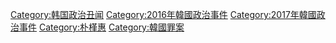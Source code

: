 {{catmore|崔順實干政醜聞}}

[[Category:韩国政治丑闻|Category:韩国政治丑闻]]
[[Category:2016年韓國政治事件|Category:2016年韓國政治事件]]
[[Category:2017年韓國政治事件|Category:2017年韓國政治事件]]
[[Category:朴槿惠|Category:朴槿惠]]
[[Category:韓國罪案|Category:韓國罪案]]
